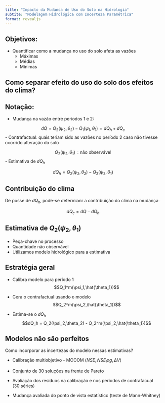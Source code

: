 ```yaml
---
title: "Impacto da Mudanca de Uso do Solo na Hidrologia"
subtite: "Modelagem Hidrológica com Incerteza Paramétrica"
format: revealjs
---
```


## Objetivos:

-   Quantificar como a mudança no uso do solo afeta as vazões
    -   Máximas
    -   Médias
    -   Mínimas

## Como separar efeito do uso do solo dos efeitos do clima?  {.center}

## Notação:

- Mudança na vazão entre períodos 1 e 2:

$$dQ = Q_2(\psi_2,\theta_2) - Q_1(\psi_1,\theta_1) = dQ_h + dQ_c$$
- Contrafactual: quais teriam sido as vazões no período 2 caso não tivesse ocorrido alteração do solo

$$Q_2(\psi_2,\theta_1)\, :\text{não observável}$$
- Estimativa de $dQ_h$

$$dQ_h = Q_2(\psi_2,\theta_2) - Q_2(\psi_2,\theta_1)$$

## Contribuição do clima

De posse de $dQ_h$, pode-se determianr a contribuição do clima na mudança:

$$dQ_c = dQ - dQ_h$$

## Estimativa de $Q_2(\psi_2,\theta_1)$

- Peça-chave no processo
- Quantidade não observável
- Utilizamos modelo hidrológico para a estimativa

## Estratégia geral

- Calibra modelo para período 1
$$Q_1^m(\psi_1,\hat{\theta_1})$$

- Gera o contrafactual usando o modelo
$$Q_2^m(\psi_2,\hat{\theta_1})$$
- Estima-se o $dQ_h$
$$dQ_h = Q_2(\psi_2,\theta_2) - Q_2^m(\psi_2,\hat{\theta_1})$$

## Modelos não são perfeitos

Como incorporar as incertezas do modelo nessas estimativas?

- Calibração multiobjetivo - MOCOM ($NSE,\,NSE_log,\,\Delta V$)

- Conjunto de 30 soluções na frente de Pareto

- Avaliação dos resíduos na calibração e nos períodos de contrafacual (30 séries)

- Mudança avaliada do ponto de vista estatístico (teste de Mann-Whitney)